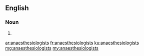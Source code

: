 ==English==

===Noun===
{{head|en|plural}}

# {{plural of|anaesthesiologist|lang=en|nocat=1}}

[[ar:anaesthesiologists]]
[[fr:anaesthesiologists]]
[[ku:anaesthesiologists]]
[[mg:anaesthesiologists]]
[[my:anaesthesiologists]]